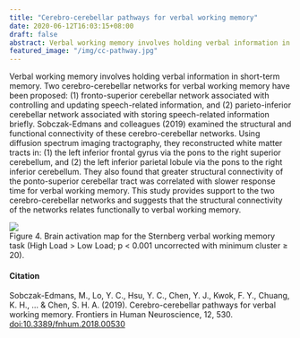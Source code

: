 ```yaml
---
title: "Cerebro-cerebellar pathways for verbal working memory"
date: 2020-06-12T16:03:15+08:00
draft: false
abstract: Verbal working memory involves holding verbal information in short-term memory. Two cerebro-cerebellar networks for verbal working memory have been proposed (1) fronto-superior cerebellar network associated with controlling and updating speech-related information, and (2) parieto-inferior cerebellar network associated with storing speech-related information briefly. Sobczak-Edmans and colleagues (2019) examined the structural and functional connectivity of these cerebro-cerebellar networks. Using diffusion spectrum imaging tractography, they reconstructed white matter tracts in (1) the left inferior frontal gyrus via the pons to the right superior cerebellum, and (2) the left inferior parietal lobule via the pons to the right inferior cerebellum. They also found that greater structural connectivity of the ponto-superior cerebellar tract was correlated with slower response time for verbal working memory. This study provides support to the two cerebro-cerebellar networks and suggests that the structural connectivity of the networks relates functionally to verbal working memory.
featured_image: "/img/cc-pathway.jpg" 
---
```

Verbal working memory involves holding verbal information in short-term memory. Two cerebro-cerebellar networks for verbal working memory have been proposed: (1) fronto-superior cerebellar network associated with controlling and updating speech-related information, and (2) parieto-inferior cerebellar network associated with storing speech-related information briefly. Sobczak-Edmans and colleagues (2019) examined the structural and functional connectivity of these cerebro-cerebellar networks. Using diffusion spectrum imaging tractography, they reconstructed white matter tracts in: (1) the left inferior frontal gyrus via the pons to the right superior cerebellum, and (2) the left inferior parietal lobule via the pons to the right inferior cerebellum. They also found that greater structural connectivity of the ponto-superior cerebellar tract was correlated with slower response time for verbal working memory. This study provides support to the two cerebro-cerebellar networks and suggests that the structural connectivity of the networks relates functionally to verbal working memory.

<img src="/img/cc-pathway.jpg">
<figcaption> Figure 4. Brain activation map for the Sternberg verbal working memory task (High Load > Low Load; p < 0.001 uncorrected with minimum cluster ≥ 20).</figcaption>


#### Citation
Sobczak-Edmans, M., Lo, Y. C., Hsu, Y. C., Chen, Y. J., Kwok, F. Y., Chuang, K. H., … & Chen, S. H. A. (2019). Cerebro-cerebellar pathways for verbal working memory. Frontiers in Human Neuroscience, 12, 530. [doi:10.3389/fnhum.2018.00530](https://www.frontiersin.org/articles/10.3389/fnhum.2018.00530/full)
